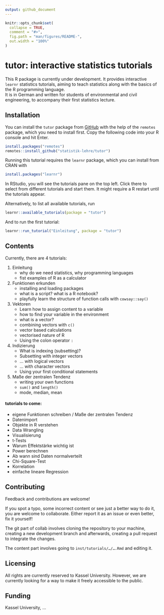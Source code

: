```yaml
---
output: github_document
---
```


<!-- README.md is generated from README.Rmd. Please edit that file -->

```r
knitr::opts_chunk$set(
  collapse = TRUE,
  comment = "#>",
  fig.path = "man/figures/README-",
  out.width = "100%"
)
```

# tutor: interactive statistics tutorials

<!-- badges: start -->

<!-- badges: end -->

This R package is currently under development.
It provides interactive `learnr` statistics 
tutorials, aiming to teach 
statistics along with the basics of the R programming language.  
It is in German and written for students of environmental and civil engineering,
to accompany their first statistics lecture. 

## Installation

You can install the `tutor` package from [GitHub](https://github.com/) with 
the help of the `remotes` package, which you need to install first. 
Copy the following code into your R console and hit Enter. 

``` r
install.packages("remotes")
remotes::install_github("statistik-lehre/tutor")
```

Running this tutorial requires the `learnr` package, which you can install 
from CRAN with

```r
install.packages("learnr")
```

In RStudio, you will see the tutorials pane on the top left. Click there to
select from different tutorials and start them. 
It might require a R restart until the tutorials appear. 

Alternatively, to list all available tutorials, run

``` r
learnr::available_tutorials(package = "tutor")
```
And to run the first tutorial:

```r
learnr::run_tutorial("Einleitung", package = "tutor")
```

## Contents
Currently, there are 4 tutorials:

1. Einleitung
   - why do we need statistics, why programming languages
   - fist examples of R as a calculator

1. Funktionen erkunden
   - installing and loading packages
   - what is a script? what is a R notebook?
   - playfully learn the structure of function calls with `cowsay::say()`
   

1. Vektoren
   - Learn how to assign content to a variable
   - how to find your variable in the environment
   - what is a vector?
   - combining vectors with `c()`
   - vector based calculations
   - vectorised nature of R 
   - Using the colon operator `:`

1. Indizierung
   - What is indexing (subsetting)?
   - Subsetting with integer vectors
   - … with logical vectors
   - … with character vectors
   - Using your first conditional statements

1. Maße der zentralen Tendenz
   - writing your own functions
   - `sum()` and `length()`
   - mode, median, mean


#### tutorials to come:

- eigene Funktionen schreiben / Maße der zentralen Tendenz
- Datenimport
- Objekte in R verstehen 
- Data Wrangling
- Visualisierung
- t-Tests
- Warum Effektstärke wichtig ist
- Power berechnen
- Ab wann sind Daten normalverteilt
- Chi-Square-Test
- Korrelation
- einfache lineare Regression


## Contributing

Feedback and contributions are welcome!

If you spot a typo, some incorrect content or see just a better way to do it, you
are welcome to collaborate. Either report it as an issue or even better, fix it
yourself!

The git part of collab involves cloning the repository to your machine, creating a new development branch
and afterwards, creating a pull request to integrate the changes. 

The content part involves going to `inst/tutorials/…/….Rmd` and editing it. 

## Licensing

All rights are currently reserved to Kassel University. However, we are currently
looking for a way to make it freely accessible to the public. 

## Funding

Kassel University, …